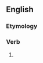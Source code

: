 ==English==

===Etymology===
{{suffix|en|overthrow|eth|nocat=1}}

===Verb===
{{head|en|verb form}}

# {{en-archaic third-person singular of|overthrow}}